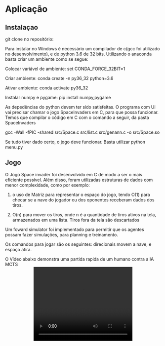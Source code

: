 # Aplicação {#app}

## Instalaçao

git clone no repositório: 


Para instalar no Windows é necessário um compilador de c(gcc foi utilizado no desenvolvimento), e de python 3.6 de 32 bits. Utilizando o anaconda basta criar um ambiente como se segue:

Colocar variável de ambiente: set CONDA_FORCE_32BIT=1     

Criar ambiente: conda create -n py36_32 python=3.6

Ativar ambiente:  conda activate py36_32

Instalar numpy e pygame: pip install numpy,pygame  

As depedências do python devem ter sido satisfeitas. O programa com UI vai precisar chamar o jogo SpaceInvaders em C, para que possa funcionar. Temos que compilar o código em C com o comando a seguir, da pasta SpaceInvaders

gcc -Wall -fPIC -shared src/Space.c src/list.c src/genann.c -o src/Space.so

Se tudo tiver dado certo, o jogo deve funcionar. Basta utilizar python menu.py


## Jogo

O Jogo Space invader foi desenvolvido em C de modo a ser o mais eficiente possível. Além disso, foram utilizadas estruturas de dados com menor complexidade, como por exemplo:

1. o uso de Matriz para representar o espaço do jogo, tendo O(1) para checar se a nave do jogador ou dos oponentes receberam dados dos tiros.

2. O(n) para mover os tiros, onde n é a quantidade de tiros ativos na tela, armazenados em uma lista. Tiros fora da tela são descartados

Um foward simulator foi implementado para permitir que os agentes possam fazer simulações, para planning e treinamento.

Os comandos para jogar são os seguintes: direcionais movem a nave, e espaço atira.

O Vídeo abaixo demonstra uma partida rapida de um humano contra a IA MCTS
<center>
<video width="320" height="240" controls>
  <source src="content/demo.mp4" type="video/mp4">
</video>
</center>
